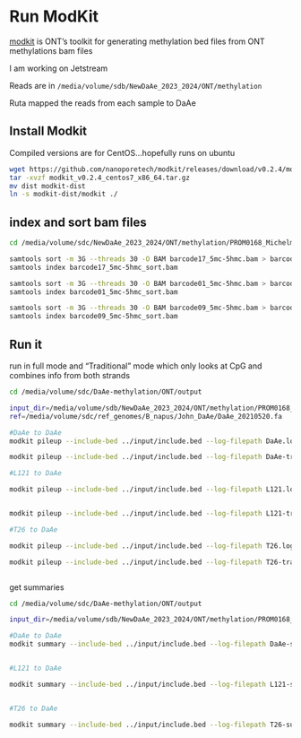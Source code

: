 # Run ModKit

[modkit](https://github.com/nanoporetech/modkit) is ONT's toolkit for generating methylation bed files from ONT methylations bam files

I am working on Jetstream

Reads are in `/media/volume/sdb/NewDaAe_2023_2024/ONT/methylation`

Ruta mapped the reads from each sample to DaAe

## Install Modkit

Compiled versions are for CentOS...hopefully runs on ubuntu

```bash

wget https://github.com/nanoporetech/modkit/releases/download/v0.2.4/modkit_v0.2.4_centos7_x86_64.tar.gz
tar -xvzf modkit_v0.2.4_centos7_x86_64.tar.gz
mv dist modkit-dist
ln -s modkit-dist/modkit ./
```


## index and sort bam files

```bash
cd /media/volume/sdc/NewDaAe_2023_2024/ONT/methylation/PROM0168_Michelmore_NB-Pool_12072023

samtools sort -m 3G --threads 30 -O BAM barcode17_5mc-5hmc.bam > barcode17_5mc-5hmc_sort.bam
samtools index barcode17_5mc-5hmc_sort.bam

samtools sort -m 3G --threads 30 -O BAM barcode01_5mc-5hmc.bam > barcode01_5mc-5hmc_sort.bam
samtools index barcode01_5mc-5hmc_sort.bam

samtools sort -m 3G --threads 30 -O BAM barcode09_5mc-5hmc.bam > barcode09_5mc-5hmc_sort.bam
samtools index barcode09_5mc-5hmc_sort.bam
```


## Run it

run in full mode and "Traditional" mode which only looks at CpG and combines info from both strands


```bash
cd /media/volume/sdc/DaAe-methylation/ONT/output

input_dir=/media/volume/sdb/NewDaAe_2023_2024/ONT/methylation/PROM0168_Michelmore_NB-Pool_12072023
ref=/media/volume/sdc/ref_genomes/B_napus/John_DaAe/DaAe_20210520.fa

#DaAe to DaAe
modkit pileup --include-bed ../input/include.bed --log-filepath DaAe.log --threads 15 --only-tabs $input_dir/barcode17_5mc-5hmc_sort.bam DaAe_ONT_to_DaAe.bed

modkit pileup --include-bed ../input/include.bed --log-filepath DaAe-trad.log --threads 15 --only-tabs --preset traditional --ref $ref $input_dir/barcode17_5mc-5hmc_sort.bam DaAe_ONT_to_DaAe_trad.bed

#L121 to DaAe

modkit pileup --include-bed ../input/include.bed --log-filepath L121.log --threads 15 --only-tabs $input_dir/barcode01_5mc-5hmc_sort.bam L121_ONT_to_DaAe.bed


modkit pileup --include-bed ../input/include.bed --log-filepath L121-trad.log --threads 15 --only-tabs --preset traditional --ref $ref $input_dir/barcode01_5mc-5hmc_sort.bam L121_ONT_to_DaAe_trad.bed

#T26 to DaAe

modkit pileup --include-bed ../input/include.bed --log-filepath T26.log --threads 15 --only-tabs $input_dir/barcode09_5mc-5hmc_sort.bam T26_ONT_to_DaAe.bed

modkit pileup --include-bed ../input/include.bed --log-filepath T26-trad.log --threads 15 --only-tabs --preset traditional --ref $ref $input_dir/barcode09_5mc-5hmc_sort.bam T26_ONT_to_DaAe_trad.bed



```


get summaries

```bash
cd /media/volume/sdc/DaAe-methylation/ONT/output

input_dir=/media/volume/sdb/NewDaAe_2023_2024/ONT/methylation/PROM0168_Michelmore_NB-Pool_12072023

#DaAe to DaAe
modkit summary --include-bed ../input/include.bed --log-filepath DaAe-summary.log --threads 15 $input_dir/barcode17_5mc-5hmc_sort.bam > DaAe_ONT_5mc_summary.txt


#L121 to DaAe

modkit summary --include-bed ../input/include.bed --log-filepath L121-summary.log --threads 15 $input_dir/barcode01_5mc-5hmc_sort.bam  > L121_ONT_5mc_summary.txt


#T26 to DaAe

modkit summary --include-bed ../input/include.bed --log-filepath T26-summary.log --threads 15  $input_dir/barcode09_5mc-5hmc_sort.bam > T26_ONT_5mc_summary.txt



```
